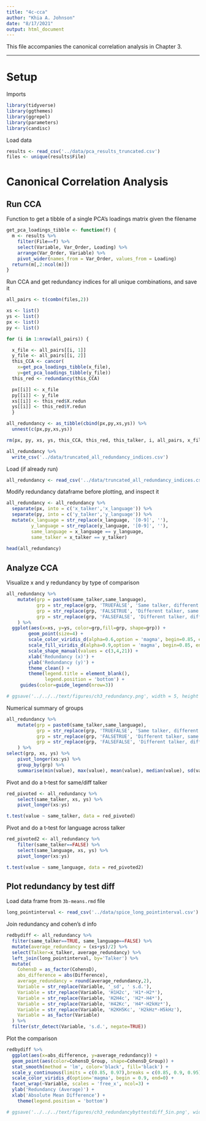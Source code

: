 ```yaml
---
title: "4c-cca"
author: "Khia A. Johnson"
date: "8/17/2021"
output: html_document
---
```


This file accompanies the canonical correlation analysis in Chapter 3.

---

# Setup

Imports
```r
library(tidyverse)
library(ggthemes)
library(ggrepel)
library(parameters)
library(candisc)
```

Load data
```r
results <- read_csv('../data/pca_results_truncated.csv')
files <- unique(results$File)
```

# Canonical Correlation Analysis

## Run CCA

Function to get a tibble of a single PCA's loadings matrix given the filename
```r
get_pca_loadings_tibble <- function(f) {
  m <- results %>%
    filter(File==f) %>%
    select(Variable, Var_Order, Loading) %>%
    arrange(Var_Order, Variable) %>%
    pivot_wider(names_from = Var_Order, values_from = Loading)
  return(m[,2:ncol(m)]) 
}
```

Run CCA and get redundancy indices for all unique combinations, and save it
```r
all_pairs <- t(combn(files,2))

xs <- list()
ys <- list()
px <- list()
py <- list()

for (i in 1:nrow(all_pairs)) {

  x_file <- all_pairs[[i, 1]]
  y_file <- all_pairs[[i, 2]]
  this_CCA <- cancor(
    x=get_pca_loadings_tibble(x_file),
    y=get_pca_loadings_tibble(y_file))
  this_red <- redundancy(this_CCA)

  px[[i]] <- x_file
  py[[i]] <- y_file
  xs[[i]] <- this_red$X.redun
  ys[[i]] <- this_red$Y.redun
  }

all_redundancy <- as_tibble(cbind(px,py,xs,ys)) %>% 
  unnest(c(px,py,xs,ys))

rm(px, py, xs, ys, this_CCA, this_red, this_talker, i, all_pairs, x_file, y_file)

all_redundancy %>%
  write_csv('../data/truncated_all_redundancy_indices.csv')
```

Load (if already run)
```r
all_redundancy <- read_csv('../data/truncated_all_redundancy_indices.csv')
```

Modify redundancy dataframe before plotting, and inspect it
```r
all_redundancy <- all_redundancy %>%
  separate(px, into = c('x_talker','x_language')) %>%
  separate(py, into = c('y_talker','y_language')) %>%
  mutate(x_language = str_replace(x_language, '[0-9]', ''),
         y_language = str_replace(y_language, '[0-9]', ''),
         same_language = x_language == y_language,
         same_talker = x_talker == y_talker)
  
head(all_redundancy)
```  
 
## Analyze CCA
 
Visualize x and y redundancy by type of comparison
```r
all_redundancy %>%
    mutate(grp = paste0(same_talker,same_language),
           grp = str_replace(grp, 'TRUEFALSE', 'Same talker, different language'),
           grp = str_replace(grp, 'FALSETRUE', 'Different talker, same language'),
           grp = str_replace(grp, 'FALSEFALSE', 'Different talker, different language')
    ) %>%
  ggplot(aes(x=xs, y=ys, color=grp,fill=grp, shape=grp)) +
        geom_point(size=4) + 
        scale_color_viridis_d(alpha=0.6,option = 'magma', begin=0.85, end=0) +
        scale_fill_viridis_d(alpha=0.9,option = 'magma', begin=0.85, end=0) +
        scale_shape_manual(values = c(3,4,21)) +
        xlab('Redundancy (x)') +
        ylab('Redundancy (y)') +
        theme_clean() +
        theme(legend.title = element_blank(), 
              legend.position = 'bottom') +
     guides(color=guide_legend(nrow=3))

# ggsave('../../../text/figures/ch3_redundancy.png', width = 5, height = 5)

```
 
Numerical summary of groups
```r
all_redundancy %>%
    mutate(grp = paste0(same_talker,same_language),
           grp = str_replace(grp, 'TRUEFALSE', 'Same talker, different language'),
           grp = str_replace(grp, 'FALSETRUE', 'Different talker, same language'),
           grp = str_replace(grp, 'FALSEFALSE', 'Different talker, different language')
    ) %>%
select(grp, xs, ys) %>%
    pivot_longer(xs:ys) %>%
    group_by(grp) %>%
    summarise(min(value), max(value), mean(value), median(value), sd(value)) 
```

Pivot and do a t-test for same/diff talker
```r
red_pivoted <- all_redundancy %>%
    select(same_talker, xs, ys) %>%
    pivot_longer(xs:ys)

t.test(value ~ same_talker, data = red_pivoted)
```

Pivot and do a t-test for language across talker
```r
red_pivoted2 <- all_redundancy %>%
    filter(same_talker==FALSE) %>%
    select(same_language, xs, ys) %>%
    pivot_longer(xs:ys)

t.test(value ~ same_language, data = red_pivoted2)
```

## Plot redundancy by test diff

Load data frame from `3b-means.rmd` file
```r
long_pointinterval <- read_csv('../data/spice_long_pointinterval.csv')
```

Join redundancy and cohen's d info
```r
redbydiff <- all_redundancy %>%
  filter(same_talker==TRUE, same_language==FALSE) %>%
  mutate(average_redundancy = (xs+ys)/2) %>%
  select(Talker=x_talker, average_redundancy) %>%
  left_join(long_pointinterval, by='Talker') %>%
  mutate(
    CohensD = as_factor(CohensD),
    abs_difference = abs(Difference),
    average_redundancy = round(average_redundancy,2),
    Variable = str_replace(Variable, '_sd', ' s.d.'),
    Variable = str_replace(Variable, 'H1H2c', 'H1*-H2*'),
    Variable = str_replace(Variable, 'H2H4c', 'H2*-H4*'),
    Variable = str_replace(Variable, 'H42Kc', 'H4*-H2kHz*'),
    Variable = str_replace(Variable, 'H2KH5Kc', 'H2kHz*-H5kHz'),
    Variable = as_factor(Variable)
  ) %>%
  filter(str_detect(Variable, 's.d.', negate=TRUE)) 
```

Plot the comparison
```r
redbydiff %>%
  ggplot(aes(x=abs_difference, y=average_redundancy)) + 
  geom_point(aes(color=CohensD_Group, shape=CohensD_Group)) +
  stat_smooth(method = 'lm', color='black', fill='black') +
  scale_y_continuous(limits = c(0.85, 0.97),breaks = c(0.85, 0.9, 0.95)) +
  scale_color_viridis_d(option='magma', begin = 0.9, end=0) +
  facet_wrap(~Variable, scales = 'free_x', ncol=3) +
  ylab('Redundancy (Average)') + 
  xlab('Absolute Mean Difference') +
    theme(legend.position = 'bottom')

# ggsave('../../../text/figures/ch3_redundancybyttestdiff_5in.png', width = 5, height = 6)
```

